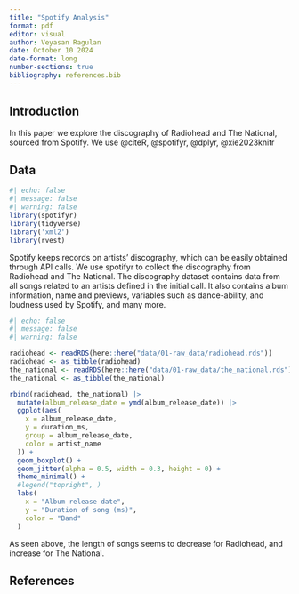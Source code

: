 ```yaml
---
title: "Spotify Analysis"
format: pdf
editor: visual
author: Veyasan Ragulan
date: October 10 2024
date-format: long
number-sections: true
bibliography: references.bib
---
```


## Introduction

In this paper we explore the discography of Radiohead and The National, sourced from Spotify. We use @citeR, @spotifyr, @dplyr, @xie2023knitr

## Data

```r
#| echo: false
#| message: false
#| warning: false
library(spotifyr)
library(tidyverse)
library('xml2')
library(rvest)
```

Spotify keeps records on artists' discography, which can be easily obtained through API calls. We use spotifyr to collect the discography from Radiohead and The National. The discography dataset contains data from all songs related to an artists defined in the initial call. It also contains album information, name and previews, variables such as dance-ability, and loudness used by Spotify, and many more.

```r
#| echo: false
#| message: false
#| warning: false

radiohead <- readRDS(here::here("data/01-raw_data/radiohead.rds"))
radiohead <- as_tibble(radiohead)
the_national <- readRDS(here::here("data/01-raw_data/the_national.rds"))
the_national <- as_tibble(the_national)

rbind(radiohead, the_national) |>
  mutate(album_release_date = ymd(album_release_date)) |>
  ggplot(aes(
    x = album_release_date,
    y = duration_ms,
    group = album_release_date,
    color = artist_name
  )) +
  geom_boxplot() +
  geom_jitter(alpha = 0.5, width = 0.3, height = 0) +
  theme_minimal() +
  #legend("topright", )
  labs(
    x = "Album release date",
    y = "Duration of song (ms)",
    color = "Band"
  )
```

As seen above, the length of songs seems to decrease for Radiohead, and increase for The National.

## References
